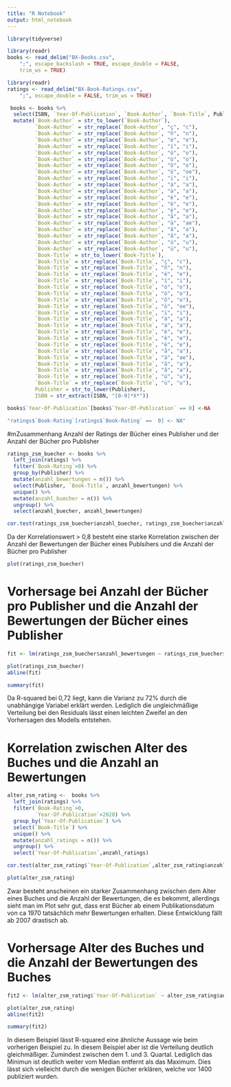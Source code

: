 ```yaml
---
title: "R Notebook"
output: html_notebook
---
```


```r
library(tidyverse)
```

```r
library(readr)
books <- read_delim("BX-Books.csv", 
    ";", escape_backslash = TRUE, escape_double = FALSE, 
    trim_ws = TRUE)
```

```r
library(readr)
ratings <- read_delim("BX-Book-Ratings.csv", 
    ";", escape_double = FALSE, trim_ws = TRUE)
```



```r
 books <- books %>%
  select(ISBN, `Year-Of-Publication`, `Book-Author`, `Book-Title`, Publisher) %>%
  mutate(`Book-Author` = str_to_lower(`Book-Author`), 
         `Book-Author` = str_replace(`Book-Author`, "ç", "c"),
         `Book-Author` = str_replace(`Book-Author`, "ñ", "n"),
         `Book-Author` = str_replace(`Book-Author`, "é", "e"),
         `Book-Author` = str_replace(`Book-Author`, "í", "i"),
         `Book-Author` = str_replace(`Book-Author`, "ó", "o"),
         `Book-Author` = str_replace(`Book-Author`, "ò", "o"),
         `Book-Author` = str_replace(`Book-Author`, "ô", "o"),
         `Book-Author` = str_replace(`Book-Author`, "ö", "oe"),
         `Book-Author` = str_replace(`Book-Author`, "ï", "i"),
         `Book-Author` = str_replace(`Book-Author`, "á", "a"),
         `Book-Author` = str_replace(`Book-Author`, "à", "a"),
         `Book-Author` = str_replace(`Book-Author`, "è", "e"),
         `Book-Author` = str_replace(`Book-Author`, "ê", "e"),
         `Book-Author` = str_replace(`Book-Author`, "ë", "e"),
         `Book-Author` = str_replace(`Book-Author`, "å", "a"),
         `Book-Author` = str_replace(`Book-Author`, "ä", "ae"),
         `Book-Author` = str_replace(`Book-Author`, "ã", "a"),
         `Book-Author` = str_replace(`Book-Author`, "â", "a"),
         `Book-Author` = str_replace(`Book-Author`, "ú", "u"),
         `Book-Author` = str_replace(`Book-Author`, "ü", "u"),
         `Book-Title` = str_to_lower(`Book-Title`),
         `Book-Title` = str_replace(`Book-Title`, "ç", "c"),
         `Book-Title` = str_replace(`Book-Title`, "ñ", "n"),
         `Book-Title` = str_replace(`Book-Title`, "é", "e"),
         `Book-Title` = str_replace(`Book-Title`, "í", "i"),
         `Book-Title` = str_replace(`Book-Title`, "ó", "o"),
         `Book-Title` = str_replace(`Book-Title`, "ò", "o"),
         `Book-Title` = str_replace(`Book-Title`, "ô", "o"),
         `Book-Title` = str_replace(`Book-Title`, "ö", "oe"),
         `Book-Title` = str_replace(`Book-Title`, "ï", "i"),
         `Book-Title` = str_replace(`Book-Title`, "á", "a"),
         `Book-Title` = str_replace(`Book-Title`, "à", "a"),
         `Book-Title` = str_replace(`Book-Title`, "è", "e"),
         `Book-Title` = str_replace(`Book-Title`, "ê", "e"),
         `Book-Title` = str_replace(`Book-Title`, "ë", "e"),
         `Book-Title` = str_replace(`Book-Title`, "å", "a"),
         `Book-Title` = str_replace(`Book-Title`, "ä", "ae"),
         `Book-Title` = str_replace(`Book-Title`, "ã", "a"),
         `Book-Title` = str_replace(`Book-Title`, "â", "a"),
         `Book-Title` = str_replace(`Book-Title`, "ú", "u"),
         `Book-Title` = str_replace(`Book-Title`, "ü", "u"),
         Publisher = str_to_lower(Publisher),
         ISBN = str_extract(ISBN, "[0-9]*X*")) 
```

```r
books$`Year-Of-Publication`[books$`Year-Of-Publication` == 0] <-NA
```

```r
"ratings$`Book-Rating`[ratings$`Book-Rating` ==  0] <- NA"
```

#mZusammenhang Anzahl der Ratings der Bücher eines Publisher und der Anzahl der Bücher pro Publisher
```r
ratings_zsm_buecher <- books %>%
  left_join(ratings) %>%
  filter(`Book-Rating`>0) %>%
  group_by(Publisher) %>%
  mutate(anzahl_bewertungen = n()) %>%
  select(Publisher, `Book-Title`, anzahl_bewertungen) %>%
  unique() %>%
  mutate(anzahl_buecher = n()) %>% 
  ungroup() %>%
  select(anzahl_buecher, anzahl_bewertungen)
```
```r
cor.test(ratings_zsm_buecher$anzahl_buecher, ratings_zsm_buecher$anzahl_bewertungen)
```
Da der Korrelationswert > 0,8 besteht eine starke Korrelation zwischen der Anzahl der Bewertungen der Bücher eines Publsihers und die Anzahl der Bücher pro Publisher 

```r
plot(ratings_zsm_buecher)
```
# Vorhersage bei Anzahl der Bücher pro Publisher und die Anzahl der Bewertungen der Bücher eines Publisher
```r
fit <- lm(ratings_zsm_buecher$anzahl_bewertungen ~ ratings_zsm_buecher$anzahl_buecher)
```

```r
plot(ratings_zsm_buecher)
abline(fit)
```


```r
summary(fit)
```
Da R-squared bei 0,72 liegt, kann die Varianz zu 72% durch die unabhängige Variabel erklärt werden. Lediglich die ungleichmäßige Verteilung bei den Residuals lässt einen leichten Zweifel an den Vorhersagen des Modells entstehen.

# Korrelation zwischen Alter des Buches und die Anzahl an Bewertungen
```r
alter_zsm_rating <-  books %>%
  left_join(ratings) %>%
  filter(`Book-Rating`>0,
         `Year-Of-Publication`<2020) %>%
  group_by(`Year-Of-Publication`) %>%
  select(`Book-Title`) %>%
  unique() %>%
  mutate(anzahl_ratings = n()) %>%
  ungroup() %>%
  select(`Year-Of-Publication`,anzahl_ratings)
```

```r
cor.test(alter_zsm_rating$`Year-Of-Publication`,alter_zsm_rating$anzahl_ratings)
```

```r
plot(alter_zsm_rating)
```
Zwar besteht anscheinen ein starker Zusammenhang zwischen dem Alter eines Buches und die Anzahl der Bewertungen, die es bekommt, allerdings sieht man im Plot sehr gut, dass erst Bücher ab einem Publikationsdatum von ca 1970 tatsächlich mehr Bewertungen erhalten. Diese Entwicklung fällt ab 2007 drastisch ab.

# Vorhersage Alter des Buches und die Anzahl der Bewertungen des Buches
```r
fit2 <- lm(alter_zsm_rating$`Year-Of-Publication` ~ alter_zsm_rating$anzahl_ratings)
```

```r
plot(alter_zsm_rating)
abline(fit2)
```
```r
summary(fit2)
```
In diesem Beispiel lässt R-squared eine ähnliche Aussage wie beim vorherigen Beispiel zu. In diesem Beispiel aber ist die Verteilung deutlich gleichmäßiger. Zumindest zwischen dem 1. und 3. Quartal. Lediglich das Minimun ist deutlich weiter vom Median entfernt als das Maximum. Dies lässt sich vielleicht durch die wenigen Bücher erklären, welche vor 1400 publiziert wurden.
